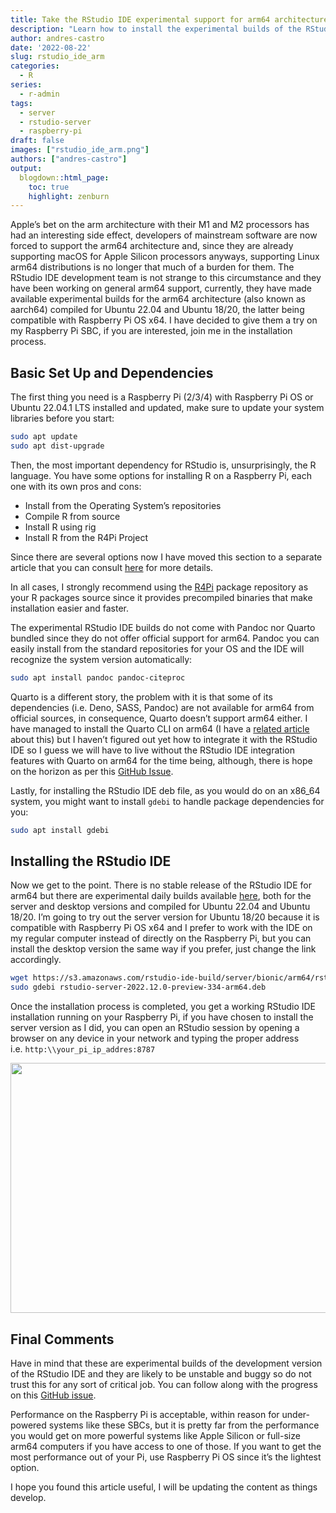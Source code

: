 ```yaml
---
title: Take the RStudio IDE experimental support for arm64 architectures out for a spin
description: "Learn how to install the experimental builds of the RStudio IDE for arm64 on a Raspberry Pi SBC, compatible with both Raspberry Pi OS and Ubuntu 22.04.1"
author: andres-castro
date: '2022-08-22'
slug: rstudio_ide_arm
categories:
  - R
series: 
  - r-admin
tags:
  - server
  - rstudio-server
  - raspberry-pi
draft: false
images: ["rstudio_ide_arm.png"]
authors: ["andres-castro"]
output:
  blogdown::html_page:
    toc: true
    highlight: zenburn
---
```


Apple's bet on the arm architecture with their M1 and M2 processors has had an interesting side effect, developers of mainstream software are now forced to support the arm64 architecture and, since they are already supporting macOS for Apple Silicon processors anyways, supporting Linux arm64 distributions is no longer that much of a burden for them. The RStudio IDE development team is not strange to this circumstance and they have been working on general arm64 support, currently, they have made available experimental builds for the arm64 architecture (also known as aarch64) compiled for Ubuntu 22.04 and Ubuntu 18/20, the latter being compatible with Raspberry Pi OS x64. I have decided to give them a try on my Raspberry Pi SBC, if you are interested, join me in the installation process.

## Basic Set Up and Dependencies

The first thing you need is a Raspberry Pi (2/3/4) with Raspberry Pi OS or Ubuntu 22.04.1 LTS installed and updated, make sure to update your system libraries before you start:

```bash
sudo apt update
sudo apt dist-upgrade
```

Then, the most important dependency for RStudio is, unsurprisingly, the R language. You have some options for installing R on a Raspberry Pi, each one with its own pros and cons:

* Install from the Operating System’s repositories
* Compile R from source
* Install R using rig
* Install R from the R4Pi Project

Since there are several options now I have moved this section to a separate article that you can consult [here](/2023/02/11/r_on_arm/) for more details.

In all cases, I strongly recommend using the [R4Pi](https://r4pi.org/) package repository as your R packages source since it provides precompiled binaries that make installation easier and faster. 

The experimental RStudio IDE builds do not come with Pandoc nor Quarto bundled since they do not offer official support for arm64. Pandoc you can easily install from the standard repositories for your OS and the IDE will recognize the system version automatically:

```bash
sudo apt install pandoc pandoc-citeproc
```

Quarto is a different story, the problem with it is that some of its dependencies (i.e. Deno, SASS, Pandoc) are not available for arm64 from official sources, in consequence, Quarto doesn't support arm64 either. I have managed to install the Quarto CLI on arm64 (I have a [related article](/2022/12/09/quarto_arm64/) about this) but I haven't figured out yet how to integrate it with the RStudio IDE so I guess we will have to live without the RStudio IDE integration features with Quarto on arm64 for the time being, although, there is hope on the horizon as per this [GitHub Issue](https://github.com/rstudio/rstudio/issues/12411#issuecomment-1426184116).

Lastly, for installing the RStudio IDE deb file, as you would do on an x86_64 system, you might want to install `gdebi` to handle package dependencies for you:

```bash
sudo apt install gdebi
```

## Installing the RStudio IDE

Now we get to the point. There is no stable release of the RStudio IDE for arm64 but there are experimental daily builds available [here](https://dailies.rstudio.com/rstudio/elsbeth-geranium/), both for the server and desktop versions and compiled for Ubuntu 22.04 and Ubuntu 18/20. I'm going to try out the server version for Ubuntu 18/20 because it is compatible with Raspberry Pi OS x64 and I prefer to work with the IDE on my regular computer instead of directly on the Raspberry Pi, but you can install the desktop version the same way if you prefer, just change the link accordingly.

```bash
wget https://s3.amazonaws.com/rstudio-ide-build/server/bionic/arm64/rstudio-server-2022.12.0-preview-334-arm64.deb
sudo gdebi rstudio-server-2022.12.0-preview-334-arm64.deb
```

Once the installation process is completed, you get a working RStudio IDE installation running on your Raspberry Pi, if you have chosen to install the server version as I did, you can open an RStudio session by opening a browser on any device in your network and typing the proper address i.e. `http:\\your_pi_ip_addres:8787`

![](/post/2022-08-20-rstudio_ide_arm.en_files/rstudio_ide.jpg){width=800px height=400px}

## Final Comments

Have in mind that these are experimental builds of the development version of the RStudio IDE and they are likely to be unstable and buggy so do not trust this for any sort of critical job. You can follow along with the progress on this [GitHub issue](https://github.com/rstudio/rstudio/issues/8809).

Performance on the Raspberry Pi is acceptable, within reason for under-powered systems like these SBCs, but it is pretty far from the performance you would get on more powerful systems like Apple Silicon or full-size arm64 computers if you have access to one of those. If you want to get the most performance out of your Pi, use Raspberry Pi OS since it's the lightest option.

I hope you found this article useful, I will be updating the content as things develop.
